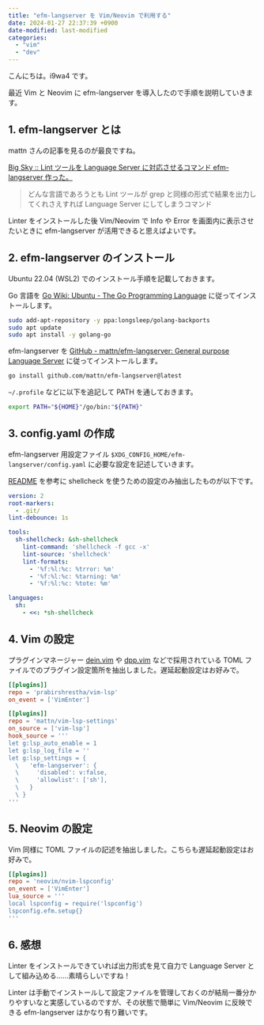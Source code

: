 ```yaml
---
title: "efm-langserver を Vim/Neovim で利用する"
date: 2024-01-27 22:37:39 +0900
date-modified: last-modified
categories:
  - "vim"
  - "dev"
---
```


こんにちは。i9wa4 です。

最近 Vim と Neovim に efm-langserver を導入したので手順を説明していきます。

## 1. efm-langserver とは

mattn さんの記事を見るのが最良ですね。

[Big Sky :: Lint ツールを Language Server に対応させるコマンド efm-langserver 作った。](https://mattn.kaoriya.net/software/lang/go/20190205190203.htm)

> どんな言語であろうとも Lint ツールが grep と同様の形式で結果を出力してくれさえすれば Language Server にしてしまうコマンド

Linter をインストールした後 Vim/Neovim で Info や Error を画面内に表示させたいときに efm-langserver が活用できると思えばよいです。

## 2. efm-langserver のインストール

Ubuntu 22.04 (WSL2) でのインストール手順を記載しておきます。

Go 言語を [Go Wiki: Ubuntu - The Go Programming Language](https://go.dev/wiki/Ubuntu) に従ってインストールします。

```.sh
sudo add-apt-repository -y ppa:longsleep/golang-backports
sudo apt update
sudo apt install -y golang-go
```

efm-langserver を [GitHub - mattn/efm-langserver: General purpose Language Server](https://github.com/mattn/efm-langserver#installation) に従ってインストールします。

```.sh
go install github.com/mattn/efm-langserver@latest
```

`~/.profile` などに以下を追記して PATH を通しておきます。

```.sh
export PATH="${HOME}"/go/bin:"${PATH}"
```

## 3. config.yaml の作成

efm-langserver 用設定ファイル `$XDG_CONFIG_HOME/efm-langserver/config.yaml` に必要な設定を記述していきます。

[README](https://github.com/mattn/efm-langserver#example-for-configyaml) を参考に shellcheck を使うための設定のみ抽出したものが以下です。

```.yaml
version: 2
root-markers:
  - .git/
lint-debounce: 1s

tools:
  sh-shellcheck: &sh-shellcheck
    lint-command: 'shellcheck -f gcc -x'
    lint-source: 'shellcheck'
    lint-formats:
      - '%f:%l:%c: %trror: %m'
      - '%f:%l:%c: %tarning: %m'
      - '%f:%l:%c: %tote: %m'

languages:
  sh:
    - <<: *sh-shellcheck
```

## 4. Vim の設定

プラグインマネージャー [dein.vim](https://github.com/Shougo/dein.vim) や [dpp.vim](https://github.com/Shougo/dpp.vim) などで採用されている TOML ファイルでのプラグイン設定箇所を抽出しました。遅延起動設定はお好みで。

```.toml
[[plugins]]
repo = 'prabirshrestha/vim-lsp'
on_event = ['VimEnter']

[[plugins]]
repo = 'mattn/vim-lsp-settings'
on_source = ['vim-lsp']
hook_source = '''
let g:lsp_auto_enable = 1
let g:lsp_log_file = ''
let g:lsp_settings = {
  \   'efm-langserver': {
  \     'disabled': v:false,
  \     'allowlist': ['sh'],
  \   }
  \ }
'''
```

## 5. Neovim の設定

Vim 同様に TOML ファイルの記述を抽出しました。こちらも遅延起動設定はお好みで。

```.toml
[[plugins]]
repo = 'neovim/nvim-lspconfig'
on_event = ['VimEnter']
lua_source = '''
local lspconfig = require('lspconfig')
lspconfig.efm.setup{}
'''
```

## 6. 感想

Linter をインストールできていれば出力形式を見て自力で Language Server として組み込める……素晴らしいですね！

Linter は手動でインストールして設定ファイルを管理しておくのが結局一番分かりやすいなと実感しているのですが、その状態で簡単に Vim/Neovim に反映できる efm-langserver はかなり有り難いです。
